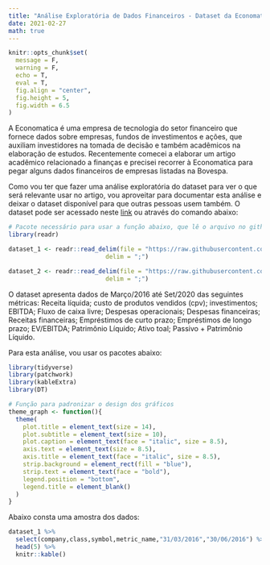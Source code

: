 ```yaml
---
title: "Análise Exploratória de Dados Financeiros - Dataset da Economatica"
date: 2021-02-27
math: true
---
```


```r
knitr::opts_chunk$set(
  message = F,
  warning = F,
  echo = T,
  eval = T,
  fig.align = "center",
  fig.height = 5,
  fig.width = 6.5
)
```

A Economatica é uma empresa de tecnologia do setor financeiro que fornece dados sobre empresas, fundos de investimentos e ações, que auxiliam investidores na tomada de decisão e também acadêmicos na elaboração de estudos. Recentemente comecei a elaborar um artigo acadêmico relacionado a finanças e precisei recorrer à Economatica para pegar alguns dados financeiros de empresas listadas na Bovespa.

Como vou ter que fazer uma análise exploratória do dataset para ver o que será relevante usar no artigo, vou aproveitar para documentar esta análise e deixar o dataset disponível para que outras pessoas usem também. O dataset pode ser acessado neste [link](https://github.com/FranciscoPiccolo/franciscopiccolo.github.io/tree/master/datasets/2021-02-27-dataset_economatica) ou através do comando abaixo:

```r
# Pacote necessário para usar a função abaixo, que lê o arquivo no github
library(readr)

dataset_1 <- readr::read_delim(file = "https://raw.githubusercontent.com/FranciscoPiccolo/franciscopiccolo.github.io/master/datasets/2021-02-27-dataset_economatica/dataset_1.csv",
                           delim = ";")

dataset_2 <- readr::read_delim(file = "https://raw.githubusercontent.com/FranciscoPiccolo/franciscopiccolo.github.io/master/datasets/2021-02-27-dataset_economatica/dataset_2.csv",
                           delim = ";")
```

O dataset apresenta dados de Março/2016 até Set/2020 das seguintes métricas: Receita líquida; custo de produtos vendidos (cpv); investimentos; EBITDA; Fluxo de caixa livre; Despesas operacionais; Despesas financeiras; Receitas financeiras; Empréstimos de curto prazo; Empréstimos de longo prazo; EV/EBITDA; Patrimônio Líquido; Ativo toal; Passivo + Patrimônio Líquido.

Para esta análise, vou usar os pacotes abaixo:

```r
library(tidyverse)
library(patchwork)
library(kableExtra)
library(DT)

# Função para padronizar o design dos gráficos
theme_graph <- function(){
  theme(
    plot.title = element_text(size = 14),
    plot.subtitle = element_text(size = 10),
    plot.caption = element_text(face = "italic", size = 8.5),
    axis.text = element_text(size = 8.5),
    axis.title = element_text(face = "italic", size = 8.5),
    strip.background = element_rect(fill = "blue"),
    strip.text = element_text(face = "bold"),
    legend.position = "bottom",
    legend.title = element_blank()
  )
}
```

Abaixo consta uma amostra dos dados:

```r
dataset_1 %>% 
  select(company,class,symbol,metric_name,"31/03/2016","30/06/2016") %>% 
  head(5) %>% 
  knitr::kable()
```



